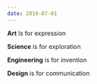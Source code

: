 ```yaml
---
date: 2019-07-01
---
```


**Art** Is for expression 

**Science** is for exploration 

**Engineering** is for invention

**Design** is for communication
